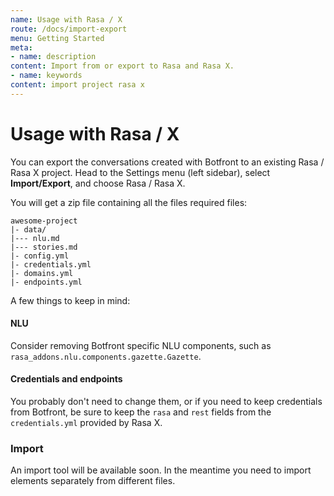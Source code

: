 ```yaml
---
name: Usage with Rasa / X
route: /docs/import-export
menu: Getting Started
meta:
- name: description
content: Import from or export to Rasa and Rasa X.
- name: keywords
content: import project rasa x
---
```


# Usage with Rasa / X

You can export the conversations created with Botfront to an existing Rasa / Rasa X project.
Head to the Settings menu (left sidebar), select **Import/Export**, and choose Rasa / Rasa X.

You will get a zip file containing all the files required files:

```
awesome-project
|- data/
|--- nlu.md
|--- stories.md
|- config.yml
|- credentials.yml
|- domains.yml
|- endpoints.yml
```

A few things to keep in mind:

#### NLU

Consider removing Botfront specific NLU components, such as `rasa_addons.nlu.components.gazette.Gazette`.

#### Credentials and endpoints

You probably don't need to change them, or if you need to keep credentials from Botfront, be sure to keep the `rasa` and `rest` fields from the `credentials.yml` provided by Rasa X.

### Import

An import tool will be available soon. In the meantime you need to import elements separately from different files.
